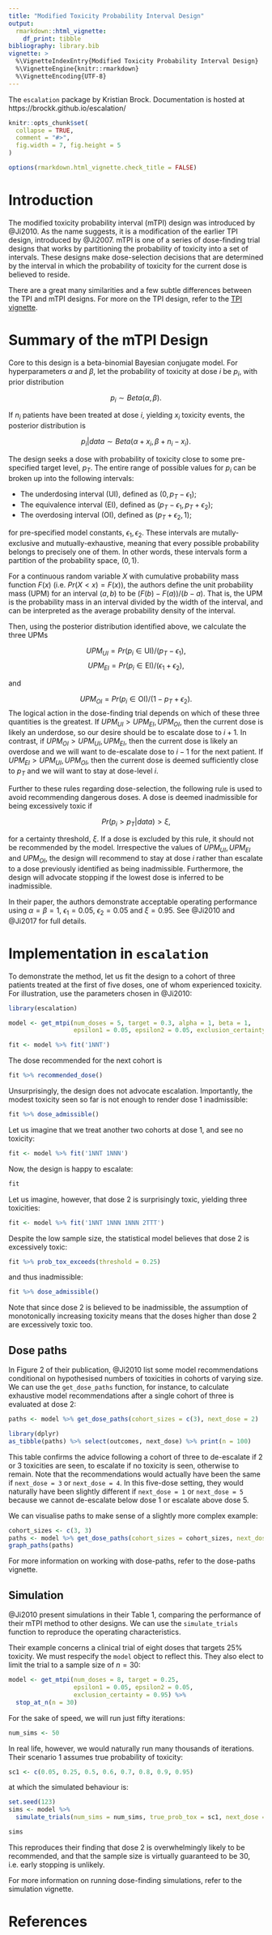 ```yaml
---
title: "Modified Toxicity Probability Interval Design"
output: 
  rmarkdown::html_vignette:
    df_print: tibble
bibliography: library.bib
vignette: >
  %\VignetteIndexEntry{Modified Toxicity Probability Interval Design}
  %\VignetteEngine{knitr::rmarkdown}
  %\VignetteEncoding{UTF-8}
---
```


The `escalation` package by Kristian Brock.
Documentation is hosted at https://brockk.github.io/escalation/

```r
knitr::opts_chunk$set(
  collapse = TRUE,
  comment = "#>",
  fig.width = 7, fig.height = 5
)

options(rmarkdown.html_vignette.check_title = FALSE)
```

# Introduction
The modified toxicity probability interval (mTPI) design was introduced by @Ji2010.
As the name suggests, it is a modification of the earlier TPI design, introduced by @Ji2007.
mTPI is one of a series of dose-finding trial designs that works by partitioning the probability of toxicity into a set of intervals.
These designs make dose-selection decisions that are determined by the interval in which the probability of toxicity for the current dose is believed to reside.

There are a great many similarities and a few subtle differences between the TPI and mTPI designs.
For more on the TPI design, refer to the [TPI vignette](https://brockk.github.io/escalation/articles/TPI.html).


# Summary of the mTPI Design
Core to this design is a beta-binomial Bayesian conjugate model.
For hyperparameters $\alpha$ and $\beta$, let the probability of toxicity at dose $i$ be $p_i$, with prior distribution

$$p_i \sim Beta(\alpha, \beta).$$

If $n_i$ patients have been treated at dose $i$, yielding $x_i$ toxicity events, the posterior distribution is 

$$ p_i | data \sim Beta(\alpha + x_{i}, \beta + n_{i} - x_{i}).$$

The design seeks a dose with probability of toxicity close to some pre-specified target level, $p_T$.
The entire range of possible values for $p_i$ can be broken up into the following intervals: 

* The underdosing interval (UI), defined as $(0, p_{T} - \epsilon_{1})$;
* The equivalence interval (EI), defined as $(p_{T} - \epsilon_{1}, p_{T} + \epsilon_{2})$;
* The overdosing interval (OI), defined as $(p_{T} + \epsilon_{2}, 1)$;

for pre-specified model constants, $\epsilon_{1}, \epsilon_{2}$.
These intervals are  mutally-exclusive and mutually-exhaustive, meaning that every possible probability belongs to precisely one of them.
In other words, these intervals form a partition of the probability space, $(0, 1)$.

For a continuous random variable $X$ with cumulative probability mass function $F(x)$ (i.e. $Pr(X < x) = F(x)$), the authors define the unit probability mass (UPM) for an interval $(a, b)$ to be $(F(b) - F(a)) / (b - a)$.
That is, the UPM is the probability mass in an interval divided by the width of the interval, and can be interpreted as the average probability density of the interval.

Then, using the posterior distribution identified above, we calculate the three UPMs

$$UPM_{UI} = Pr(p_i \in \text{UI}) / (p_{T} - \epsilon_{1}),$$
$$UPM_{EI} = Pr(p_i \in \text{EI}) / (\epsilon_{1} + \epsilon_{2}),$$

and 

$$UPM_{OI} = Pr(p_i \in \text{OI}) / (1 - p_{T} + \epsilon_{2}).$$
The logical action in the dose-finding trial depends on which of these three quantities is the greatest. 
If $UPM_{UI} > UPM_{EI}, UPM_{OI}$, then the current dose is likely an underdose, so our desire should be to escalate dose to $i+1$.
In contrast, if $UPM_{OI} > UPM_{UI}, UPM_{EI}$, then the current dose is likely an overdose and we will want to de-escalate dose to $i-1$ for the next patient.
If $UPM_{EI} > UPM_{UI}, UPM_{OI}$, then the current dose is deemed sufficiently close to $p_T$ and we will want to stay at dose-level $i$.

Further to these rules regarding dose-selection, the following rule is used to avoid recommending dangerous doses.
A dose is deemed inadmissible for being excessively toxic if

$$ Pr(p_{i} > p_{T} | data) > \xi,$$

for a certainty threshold, $\xi$.
If a dose is excluded by this rule, it should not be recommended by the model.
Irrespective the values of $UPM_{UI}, UPM_{EI}$ and $UPM_{OI}$, the design will recommend to stay at dose $i$ rather than escalate to a dose previously identified as being inadmissible.
Furthermore, the design will advocate stopping if the lowest dose is inferred to be inadmissible.

In their paper, the authors demonstrate acceptable operating performance using $\alpha = \beta = 1$, $\epsilon_{1} = 0.05$, $\epsilon_{2} = 0.05$ and $\xi = 0.95$.
See @Ji2010 and @Ji2017 for full details.


# Implementation in `escalation`

To demonstrate the method, let us fit the design to a cohort of three patients treated at the first of five doses, one of whom experienced toxicity.
For illustration, use the parameters chosen in @Ji2010:

```r
library(escalation)

model <- get_mtpi(num_doses = 5, target = 0.3, alpha = 1, beta = 1, 
                  epsilon1 = 0.05, epsilon2 = 0.05, exclusion_certainty = 0.95)

fit <- model %>% fit('1NNT') 
```

The dose recommended for the next cohort is

```r
fit %>% recommended_dose()
```

Unsurprisingly, the design does not advocate escalation.
Importantly, the modest toxicity seen so far is not enough to render dose 1 inadmissible:

```r
fit %>% dose_admissible()
```

Let us imagine that we treat another two cohorts at dose 1, and see no toxicity:

```r
fit <- model %>% fit('1NNT 1NNN') 
```

Now, the design is happy to escalate:

```r
fit
```

Let us imagine, however, that dose 2 is surprisingly toxic, yielding three toxicities:

```r
fit <- model %>% fit('1NNT 1NNN 1NNN 2TTT') 
```

Despite the low sample size, the statistical model believes that dose 2 is excessively toxic:

```r
fit %>% prob_tox_exceeds(threshold = 0.25)
```

and thus inadmissible:

```r
fit %>% dose_admissible()
```

Note that since dose 2 is believed to be inadmissible, the assumption of monotonically increasing toxicity means that the doses higher than dose 2 are excessively toxic too.


## Dose paths

In Figure 2 of their publication, @Ji2010 list some model recommendations conditional on hypothesised numbers of toxicities in cohorts of varying size.
We can use the `get_dose_paths` function, for instance, to calculate exhaustive model recommendations after a single cohort of three is evaluated at dose 2:

```r
paths <- model %>% get_dose_paths(cohort_sizes = c(3), next_dose = 2)

library(dplyr)
as_tibble(paths) %>% select(outcomes, next_dose) %>% print(n = 100)
```

This table confirms the advice following a cohort of three to de-escalate if 2 or 3 toxicities are seen, to escalate if no toxicity is seen, otherwise to remain.
Note that the recommendations would actually have been the same if `next_dose = 3` or `next_dose = 4`.
In this five-dose setting, they would naturally have been slightly different if `next_dose = 1` or `next_dose = 5` because we cannot de-escalate below dose 1 or escalate above dose 5.

We can visualise paths to make sense of a slightly more complex example:
```r
cohort_sizes <- c(3, 3)
paths <- model %>% get_dose_paths(cohort_sizes = cohort_sizes, next_dose = 2)
graph_paths(paths)
```

For more information on working with dose-paths, refer to the dose-paths vignette.


## Simulation

@Ji2010 present simulations in their Table 1, comparing the performance of their mTPI method to other designs.
We can use the `simulate_trials` function to reproduce the operating characteristics.

Their example concerns a clinical trial of eight doses that targets 25% toxicity.
We must respecify the `model` object to reflect this.
They also elect to limit the trial to a sample size of $n=30$:

```r
model <- get_mtpi(num_doses = 8, target = 0.25, 
                  epsilon1 = 0.05, epsilon2 = 0.05, 
                  exclusion_certainty = 0.95) %>%
  stop_at_n(n = 30)
```

For the sake of speed, we will run just fifty iterations:

```r
num_sims <- 50
```

In real life, however, we would naturally run many thousands of iterations.
Their scenario 1 assumes true probability of toxicity:

```r
sc1 <- c(0.05, 0.25, 0.5, 0.6, 0.7, 0.8, 0.9, 0.95)
```

at which the simulated behaviour is:
```r
set.seed(123)
sims <- model %>%
  simulate_trials(num_sims = num_sims, true_prob_tox = sc1, next_dose = 1)

sims
```

This reproduces their finding that dose 2 is overwhelmingly likely to be recommended, and that the sample size is virtually guaranteed to be 30, i.e. early stopping is unlikely.

For more information on running dose-finding simulations, refer to the simulation vignette.

# References

